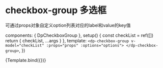 

<Meta title="DpCheckboxGroup 多选框组" component={DpCheckboxGroup} argTypes={argTypes}/>

# checkbox-group 多选框
可通过props对象自定义option列表对应的label和value的key值

  components: { 
    DpCheckboxGroup
  },
  setup() {
    const checkList = ref([])
    return {
      checkList,
      ...args
    }
  },
  template: `
    <dp-checkbox-group v-model="checkList" :props="props" :options="options">
    </dp-checkbox-group>
  `,
})


<Canvas>
  <Story
    name="Base"
    args={{
      props: props,
      options: options,
    }}
  >
  {Template.bind({})}
  </Story>
</Canvas>

<ArgsTable story={PRIMARY_STORY}/>